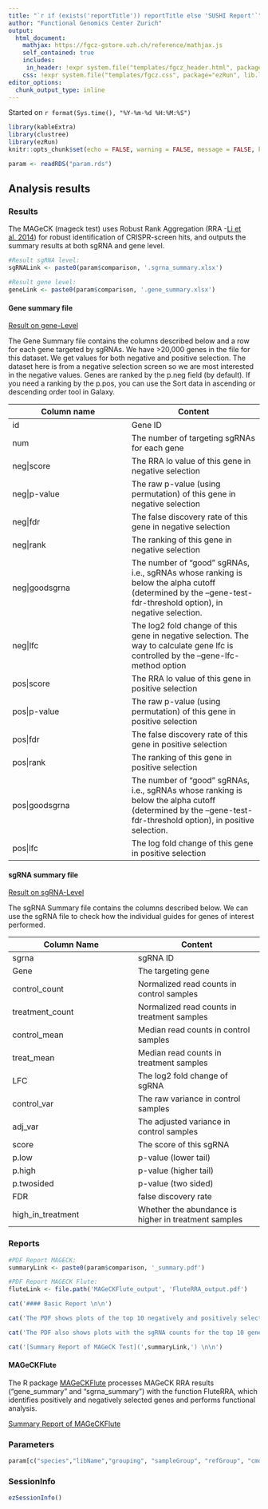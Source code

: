 ```yaml
---
title: "`r if (exists('reportTitle')) reportTitle else 'SUSHI Report'`"
author: "Functional Genomics Center Zurich"
output: 
  html_document:
    mathjax: https://fgcz-gstore.uzh.ch/reference/mathjax.js
    self_contained: true
    includes:
     in_header: !expr system.file("templates/fgcz_header.html", package="ezRun", lib.loc=.libPaths())
    css: !expr system.file("templates/fgcz.css", package="ezRun", lib.loc=.libPaths())
editor_options: 
  chunk_output_type: inline
---
```


Started on `r format(Sys.time(), "%Y-%m-%d %H:%M:%S")`

```r
library(kableExtra)
library(clustree)
library(ezRun)
knitr::opts_chunk$set(echo = FALSE, warning = FALSE, message = FALSE, knitr.table.format = "html")
```

```r
param <- readRDS("param.rds")
```

## Analysis results {.tabset}

### Results

The MAGeCK (mageck test) uses Robust Rank Aggregation (RRA -[Li et al. 2014](https://genomebiology.biomedcentral.com/articles/10.1186/s13059-014-0554-4)) for robust identification of CRISPR-screen hits, and outputs the summary results at both sgRNA and gene level.

```r
#Result sgRNA level:
sgRNALink <- paste0(param$comparison, '.sgrna_summary.xlsx')

#Result gene level:
geneLink <- paste0(param$comparison, '.gene_summary.xlsx')
```

#### Gene summary file

[Result on gene-Level](`r geneLink`){target="_blank"}

The Gene Summary file contains the columns described below and a row for each gene targeted by sgRNAs. We have >20,000 genes in the file for this dataset. We get values for both negative and positive selection. The dataset here is from a negative selection screen so we are most interested in the negative values. Genes are ranked by the p.neg field (by default). If you need a ranking by the p.pos, you can use the Sort data in ascending or descending order tool in Galaxy.

| Column name | Content |
|---------|----------|
| id 	| Gene ID |
| num 	| The number of targeting sgRNAs for each gene |
| neg\|score |	The RRA lo value of this gene in negative selection |
| neg\|p-value |	The raw p-value (using permutation) of this gene in negative selection |
| neg\|fdr |	The false discovery rate of this gene in negative selection |
| neg\|rank |	The ranking of this gene in negative selection |
| neg\|goodsgrna | 	The number of “good” sgRNAs, i.e., sgRNAs whose ranking is below the alpha cutoff (determined by the –gene-test-fdr-threshold option), in negative selection. |
|neg\|lfc |	The log2 fold change of this gene in negative selection. The way to calculate gene lfc is controlled by the –gene-lfc-method option |
| pos\|score | 	The RRA lo value of this gene in positive selection |
| pos\|p-value | 	The raw p-value (using permutation) of this gene in positive selection |
| pos\|fdr  |	The false discovery rate of this gene in positive selection |
| pos\|rank |	The ranking of this gene in positive selection |
| pos\|goodsgrna | 	The number of “good” sgRNAs, i.e., sgRNAs whose ranking is below the alpha cutoff (determined by the –gene-test-fdr-threshold option), in positive selection. |
| pos\|lfc |	The log fold change of this gene in positive selection |


#### sgRNA summary file

[Result on sgRNA-Level](`r sgRNALink`){target="_blank"}

The sgRNA Summary file contains the columns described below. We can use the sgRNA file to check how the individual guides for genes of interest performed.

| Column Name |	Content |
|---------|---------|
| sgrna |	sgRNA ID |
| Gene 	| The targeting gene |
| control_count |	Normalized read counts in control samples |
| treatment_count |	Normalized read counts in treatment samples |
| control_mean | 	Median read counts in control samples |
| treat_mean |	Median read counts in treatment samples |
| LFC |	The log2 fold change of sgRNA |
| control_var |	The raw variance in control samples |
| adj_var |	The adjusted variance in control samples |
| score |	The score of this sgRNA |
| p.low |	p-value (lower tail) |
| p.high |	p-value (higher tail) |
| p.twosided |	p-value (two sided) |
| FDR |	false discovery rate |
| high_in_treatment |	Whether the abundance is higher in treatment samples |

### Reports
```r
#PDF Report MAGECK:
summaryLink <- paste0(param$comparison, '_summary.pdf')

#PDF Report MAGECK Flute:
fluteLink <- file.path('MAGeCKFlute_output', 'FluteRRA_output.pdf')
```


```r
cat('#### Basic Report \n\n')

cat('The PDF shows plots of the top 10 negatively and positively selected genes. We can see the top genes ranked by RRA scores or p value. These values come from the gene summary file. \n\n')

cat('The PDF also shows plots with the sgRNA counts for the top 10 genes. These values are the normalized counts for each sgRNA from the sgRNA summary file. With these plots we can see if the counts of all the sgRNAs for these top genes are changing similarly. \n\n')

cat('[Summary Report of MAGeCK Test](',summaryLink,') \n\n')
```

#### MAGeCKFlute
The R package [MAGeCKFlute](https://www.bioconductor.org/packages/release/bioc/html/MAGeCKFlute.html)  processes MAGeCK RRA results (“gene_summary” and “sgrna_summary”) with the function FluteRRA, which identifies positively and negatively selected genes and performs functional analysis.

[Summary Report of MAGeCKFlute](`r fluteLink`){target="_blank"}


### Parameters
```r
param[c("species","libName","grouping", "sampleGroup", "refGroup", "cmdOptions")]
```


### SessionInfo
```r
ezSessionInfo()
```